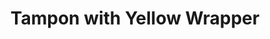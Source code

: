 ---
title: "Tampon with Yellow Wrapper"
subtitle: ""
creator: ""
categories: ["bath"]
featuredImage: "../src/assets/images/item/bath/DSC03061.png"
views: ["../src/assets/images/item/bath/DSC03061.png"]
nextItem: []
---
